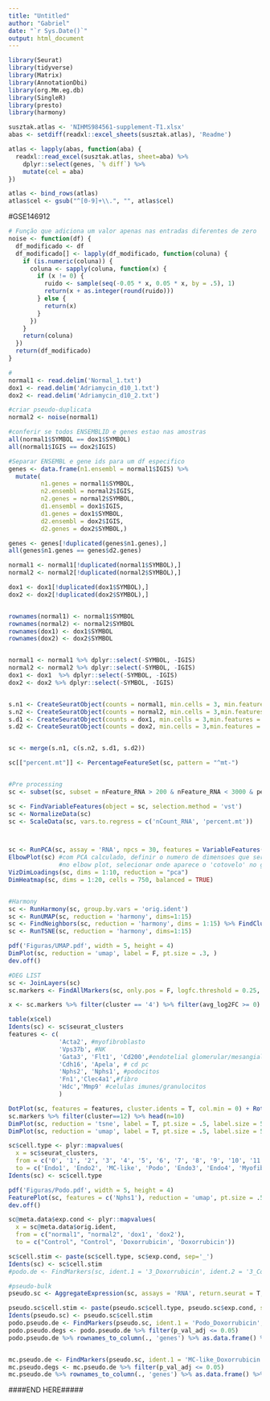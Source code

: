 ---
title: "Untitled"
author: "Gabriel"
date: "`r Sys.Date()`"
output: html_document
---

```{r}
library(Seurat)
library(tidyverse)
library(Matrix)
library(AnnotationDbi)
library(org.Mm.eg.db)
library(SingleR)
library(presto)
library(harmony)
```

```{r}
susztak.atlas <- 'NIHMS984561-supplement-T1.xlsx'
abas <- setdiff(readxl::excel_sheets(susztak.atlas), 'Readme')

atlas <- lapply(abas, function(aba) {
  readxl::read_excel(susztak.atlas, sheet=aba) %>% 
    dplyr::select(genes, `% diff`) %>% 
    mutate(cel = aba)
})

atlas <- bind_rows(atlas)
atlas$cel <- gsub("^[0-9]+\\.", "", atlas$cel)
```

#GSE146912
```{r}
# Função que adiciona um valor apenas nas entradas diferentes de zero
noise <- function(df) {
  df_modificado <- df
  df_modificado[] <- lapply(df_modificado, function(coluna) {
    if (is.numeric(coluna)) {
      coluna <- sapply(coluna, function(x) {
        if (x != 0) {
          ruido <- sample(seq(-0.05 * x, 0.05 * x, by = .5), 1)
          return(x + as.integer(round(ruido)))
        } else {
          return(x)
        }
      })
    }
    return(coluna)
  })
  return(df_modificado)
}

```


```{r}
#
normal1 <- read.delim('Normal_1.txt')
dox1 <- read.delim('Adriamycin_d10_1.txt')
dox2 <- read.delim('Adriamycin_d10_2.txt')

#criar pseudo-duplicata
normal2 <- noise(normal1)

#conferir se todos ENSEMBLID e genes estao nas amostras
all(normal1$SYMBOL == dox1$SYMBOL)
all(normal1$IGIS == dox2$IGIS)

#Separar ENSEMBL e gene ids para um df especifico
genes <- data.frame(n1.ensembl = normal1$IGIS) %>% 
  mutate(
         n1.genes = normal1$SYMBOL,
         n2.ensembl = normal2$IGIS,
         n2.genes = normal2$SYMBOL,
         d1.ensembl = dox1$IGIS,
         d1.genes = dox1$SYMBOL,
         d2.ensembl = dox2$IGIS,
         d2.genes = dox2$SYMBOL,)

genes <- genes[!duplicated(genes$n1.genes),]
all(genes$n1.genes == genes$d2.genes)

normal1 <- normal1[!duplicated(normal1$SYMBOL),] 
normal2 <- normal2[!duplicated(normal2$SYMBOL),]

dox1 <- dox1[!duplicated(dox1$SYMBOL),] 
dox2 <- dox2[!duplicated(dox2$SYMBOL),]


rownames(normal1) <- normal1$SYMBOL
rownames(normal2) <- normal2$SYMBOL
rownames(dox1) <- dox1$SYMBOL
rownames(dox2) <- dox2$SYMBOL


normal1 <- normal1 %>% dplyr::select(-SYMBOL, -IGIS)
normal2 <- normal2 %>% dplyr::select(-SYMBOL, -IGIS)
dox1 <- dox1  %>% dplyr::select(-SYMBOL, -IGIS)
dox2 <- dox2 %>% dplyr::select(-SYMBOL, -IGIS)


s.n1 <- CreateSeuratObject(counts = normal1, min.cells = 3, min.features = 200, project = 'normal1')
s.n2 <- CreateSeuratObject(counts = normal2, min.cells = 3,min.features = 200,project = 'normal2')
s.d1 <- CreateSeuratObject(counts = dox1, min.cells = 3,min.features = 200,project = 'dox1')
s.d2 <- CreateSeuratObject(counts = dox2, min.cells = 3,min.features = 200,project = 'dox2')


sc <- merge(s.n1, c(s.n2, s.d1, s.d2))

sc[["percent.mt"]] <- PercentageFeatureSet(sc, pattern = "^mt-")


#Pre processing
sc <- subset(sc, subset = nFeature_RNA > 200 & nFeature_RNA < 3000 & percent.mt <= 30)

sc <- FindVariableFeatures(object = sc, selection.method = 'vst')
sc <- NormalizeData(sc)
sc <- ScaleData(sc, vars.to.regress = c('nCount_RNA', 'percent.mt'))



sc <- RunPCA(sc, assay = 'RNA', npcs = 30, features = VariableFeatures(sc), verbose = T, ndims.print = 1:10, nfeatures.print = 10)
ElbowPlot(sc) #com PCA calculado, definir o numero de dimensoes que serao utilizadas nas analises
              #no elbow plot, selecionar onde aparece o 'cotovelo' no grafico. Aparentemente ocorreu entre 10-15
VizDimLoadings(sc, dims = 1:10, reduction = "pca")
DimHeatmap(sc, dims = 1:20, cells = 750, balanced = TRUE)


#Harmony
sc <- RunHarmony(sc, group.by.vars = 'orig.ident')
sc <- RunUMAP(sc, reduction = 'harmony', dims=1:15)
sc <- FindNeighbors(sc, reduction = 'harmony', dims = 1:15) %>% FindClusters(resolution = 0.5)
sc <- RunTSNE(sc, reduction = 'harmony', dims=1:15)

pdf('Figuras/UMAP.pdf', width = 5, height = 4)
DimPlot(sc, reduction = 'umap', label = F, pt.size = .3, )
dev.off()

#DEG LIST
sc <- JoinLayers(sc)
sc.markers <- FindAllMarkers(sc, only.pos = F, logfc.threshold = 0.25, test.use = 'MAST', min.pct = 0.05)

x <- sc.markers %>% filter(cluster == '4') %>% filter(avg_log2FC >= 0) %>% slice_head(., n = 100) %>% left_join(., atlas, by=c('gene' = 'genes')) 

table(x$cel)
Idents(sc) <- sc$seurat_clusters
features <- c(
              'Acta2', #myofibroblasto
              'Vps37b', #NK
              'Gata3', 'Flt1', 'Cd200',#endotelial glomerular/mesangial
              'Cdh16', 'Apela', # cd pc
              'Nphs2', 'Nphs1', #podocitos
              'Fn1','Clec4a1',#fibro
              'Hdc','Mmp9' #celulas imunes/granulocitos
              )

DotPlot(sc, features = features, cluster.idents = T, col.min = 0) + RotatedAxis()
sc.markers %>% filter(cluster==12) %>% head(n=10)
DimPlot(sc, reduction = 'tsne', label = T, pt.size = .5, label.size = 5)
DimPlot(sc, reduction = 'umap', label = T, pt.size = .5, label.size = 5)

sc$cell.type <- plyr::mapvalues(
  x = sc$seurat_clusters,
  from = c('0', '1', '2', '3', '4', '5', '6', '7', '8', '9', '10', '11', '12', '13', '14'),
  to = c('Endo1', 'Endo2', 'MC-like', 'Podo', 'Endo3', 'Endo4', 'Myofib', 'Endo5', 'Fibro', 'CD PC1', 'Neutro', 'CD PC2', 'Not.Def.', 'Endo6', 'NK'))
Idents(sc) <- sc$cell.type

pdf('Figuras/Podo.pdf', width = 5, height = 4)
FeaturePlot(sc, features = c('Nphs1'), reduction = 'umap', pt.size = .5, label = T, label.size = 5, repel = T)
dev.off()

sc@meta.data$exp.cond <- plyr::mapvalues(
  x = sc@meta.data$orig.ident,
  from = c("normal1", "normal2", 'dox1', 'dox2'),
  to = c("Control", "Control", 'Doxorrubicin', 'Doxorrubicin'))

sc$cell.stim <- paste(sc$cell.type, sc$exp.cond, sep='_')
Idents(sc) <- sc$cell.stim
#podo.de <- FindMarkers(sc, ident.1 = '3_Doxorrubicin', ident.2 = '3_Control')

#pseudo-bulk
pseudo.sc <- AggregateExpression(sc, assays = 'RNA', return.seurat = T, group.by = c('exp.cond', 'orig.ident', 'cell.type'))

pseudo.sc$cell.stim <- paste(pseudo.sc$cell.type, pseudo.sc$exp.cond, sep='_')
Idents(pseudo.sc) <- pseudo.sc$cell.stim
podo.pseudo.de <- FindMarkers(pseudo.sc, ident.1 = 'Podo_Doxorrubicin', ident.2 = 'Podo_Control', test.use='DESeq2', min.cells.group = 2)
podo.pseudo.degs <- podo.pseudo.de %>% filter(p_val_adj <= 0.05)
podo.pseudo.de %>% rownames_to_column(., 'genes') %>% as.data.frame() %>% writexl::write_xlsx('degs_podo.xlsx')


mc.pseudo.de <- FindMarkers(pseudo.sc, ident.1 = 'MC-like_Doxorrubicin', ident.2 = 'MC-like_Control', test.use='DESeq2', min.cells.group = 2)
mc.pseudo.degs <- mc.pseudo.de %>% filter(p_val_adj <= 0.05)
mc.pseudo.de %>% rownames_to_column(., 'genes') %>% as.data.frame() %>% writexl::write_xlsx('degs_mc.xlsx')
```

####END HERE#####

